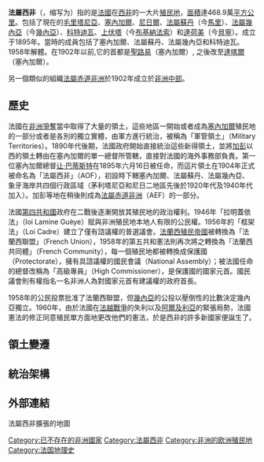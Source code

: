 {{noteTA|1=zh-cn:上沃尔特;zh-hk:上伏塔;zh-tw:上伏塔}}
{{expand|time=2017-03-05T02:36:07+00:00}}
{{unreferenced|time=2009-4-1}}
{{Infobox Former Country
|native_name = Afrique occidentale française
|conventional_long_name = 法属西非
|common_name = 法属西非
|continent   = 非洲
|status      = 联邦
|status_text = [[法兰西殖民帝国|法兰西殖民帝国]]的一部分
|empire      = France
|year_start  = 1895年
|year_end    = 1958年
|event_start =
|date_start  = 10月27日
|event_end   = [[法兰西第五共和国|第五共和国]]
|date_end    = 10月5日
|p1          = 塞内冈比亚和尼日尔
|flag_p1     = Flag of France.svg
|p2          = 法属苏丹
|flag_p2     = Flag of France.svg
|p3          = 法属几内亚
|flag_p3     = Flag of France.svg
|p4          = 法属上伏塔
|flag_p4     = Flag of France.svg
|p5          = 法属达荷美
|flag_p5     = Flag of France.svg
|s1          = 法兰西共同体
|flag_s1     = Flag of France.svg
|s2          = 達荷美共和國
|flag_s2     = Flag of Benin.svg
|s3          = 几内亚
|flag_s3     = Flag of Guinea.svg
|s4          = 象牙海岸
|flag_s4     = Flag of Cote d'Ivoire.svg
|s5          = 马里联邦
|flag_s5     = Flag of Mali 1959-1961.svg
|s6          = 毛里塔尼亚
|flag_s6     = 1959-2017 Flag of Mauritania.svg
|s7          = 尼日尔
|flag_s7     = Flag of Niger.svg
|s8          = 上伏塔
|flag_s8     = Flag of Upper Volta.svg
|image_flag  = Flag of France.svg
|flag        = 法国国旗
|image_map   = french west africa.png
|image_map_caption = [[第二次世界大战|第二次世界大战]]后的法属西非<br /><br />'''绿色''': 法属西非<br />'''深灰色''': 其他法国殖民地<br />'''暗灰''': 法国
|capital           = [[圣路易_(塞内加尔)|圣路易]] (1895-1902)<br />[[达喀尔|达喀尔]] (1902-1960)
|common_languages  = [[法语|法语]]以及包括[[阿拉伯语|阿拉伯语]]在内的其他原住民语言
|currency          = [[法属西非法郎|法属西非法郎]]
|today = {{flag|Benin}}<br />{{flag|Burkina Faso}}<br />{{flag|Guinea}}<br />{{flag|Ivory Coast}}<br />{{flag|Libya}}<br />{{flag|Mali}}<br />{{flag|Mauritania}}<br />{{flag|Niger}}<br />{{flag|Senegal}}<br />{{flag|Togo}}
}}

'''法屬西非'''（{{lang-fr|Afrique occidentale française}}，缩写为{{lang|fr|AOF}}）指的是[[法國|法國]]在[[西非|西非]]的一大片[[殖民地|殖民地]]，[[面積|面積]]達468.9萬[[平方公里|平方公里]]。包括了現在的[[毛里塔尼亞|毛里塔尼亞]]、[[塞內加爾|塞內加爾]]、[[尼日爾|尼日爾]]、[[法屬蘇丹|法屬蘇丹]]（今[[馬里|馬里]]）、[[幾內亞|法屬幾內亞]]（今[[幾內亞|幾內亞]]）、[[科特迪瓦|科特迪瓦]]、[[上伏塔|上伏塔]]（今[[布基納法索|布基納法索]]）和[[達荷美共和國|達荷美]]（今[[貝寧|貝寧]]）。成立于1895年。當時的成員包括了塞內加爾、法屬蘇丹、法屬幾內亞和科特迪瓦。1958年解體。在1902年以前,它的首都是[[圣路易_(塞内加尔)|聖路易]]（塞內加爾）, 之後改至[[達喀爾|達喀爾]]（塞內加爾）。

另一個類似的組織[[法屬赤道非洲|法屬赤道非洲]]於1902年成立於[[非洲中部|非洲中部]]。
== 歷史 ==

法國在[[非洲爭奪|非洲爭奪]]當中取得了大量的領土，這些地區一開始或者成為[[塞內加爾|塞內加爾]]殖民地的一部分或者是各別的獨立實體，由軍方進行統治，被稱為「軍管領土」（Military Territories）。1890年代後期，法國政府開始直接統治這些新得領土，並將[[加彭|加彭]]以西的領土轉由在塞內加爾的單一總督所管轄，直接對法國的海外事務部負責。第一位塞內加爾總督[[塞內加爾國家元首|让·巴蒂斯特]]在1895年六月16日被任命，而這片領土在1904年正式被命名為「法屬西非」（AOF），初設時下轄塞內加爾、法屬蘇丹、法屬幾內亞、象牙海岸共四個行政區域（茅利塔尼亞和尼日二地區先後於1920年代及1940年代加入）。加彭等地在稍後則成為[[法屬赤道非洲|法屬赤道非洲]]（AEF）的一部分。

法國[[法蘭西第四共和國|第四共和國]]政府在二戰後逐漸開放其殖民地的政治權利。1946年「拉明蓋依法」（loi Lamine Guèye）賦與非洲殖民地本地人有限的公民權。1956年的「框架法」（Loi Cadre）建立了僅有諮議權的普選議會。[[法蘭西殖民帝國|法蘭西殖民帝國]]被轉換為「法蘭西聯盟」（French Union），1958年的第五共和憲法則再次將之轉換為「法蘭西共同體」（French Community），每一個殖民地都被轉換成保護國（Protectorate），擁有具諮議權的國民會議（National Assembly）；被法國任命的總督改稱為「高級專員」（High Commissioner），是保護國的國家元首。國民議會則有權指名一名非洲人為對國家元首有建議權的政府首長。

1958年的公民投票批准了法蘭西聯盟，但[[幾內亞|幾內亞]]的公投以壓倒性的比數決定幾內亞獨立。1960年，由於法國在[[法越戰爭|法越戰爭]]的失利以及[[阿爾及利亞|阿爾及利亞]]的緊張局勢，法國憲法的修正同意殖民單方面地更改他們的憲法，於是西非的許多新國家便誕生了。

== 領土變遷 ==

== 統治架構 ==

== 外部連結 ==
法屬西非擴張的地圖 {{WebCite|url=https://www.webcitation.org/68tFEYPoo?url=http://www.sandafayre.com/pagenotfound.aspx |date=20120703213840|dateformat=iso}}

{{Authority control}}
[[Category:已不存在的非洲國家|Category:已不存在的非洲國家]]
[[Category:法屬西非|Category:法屬西非]]
[[Category:非洲的欧洲殖民地|Category:非洲的欧洲殖民地]]
[[Category:法国地理史|Category:法国地理史]]
